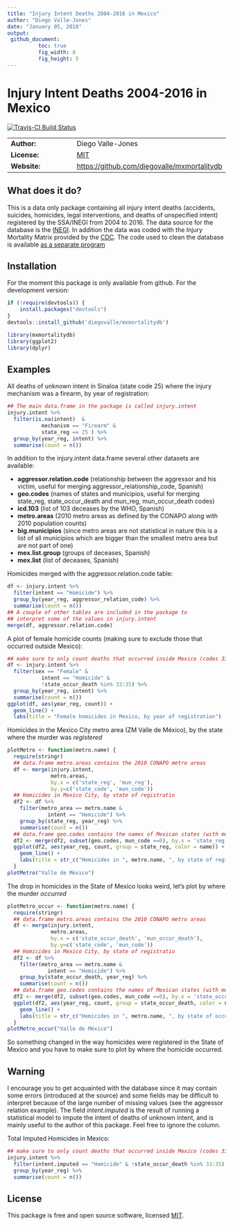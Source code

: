 ```yaml
---
title: "Injury Intent Deaths 2004-2016 in Mexico"
author: "Diego Valle-Jones"
date: "January 05, 2018"
output: 
 github_document:
          toc: true
          fig_width: 8
          fig_height: 5
---
```


Injury Intent Deaths 2004-2016 in Mexico
========================================================

[![Travis-CI Build Status](https://travis-ci.org/diegovalle/mxmortalitydb.svg?branch=master)](https://travis-ci.org/diegovalle/mxmortalitydb)

|              |          |
|--------------|---------------|
| __Author:__ | Diego Valle-Jones |
| __License:__ | [MIT](http://en.wikipedia.org/wiki/MIT_License) |
| __Website:__ | [https://github.com/diegovalle/mxmortalitydb](https://github.com/diegovalle/mxmortalitydb) |

## What does it do?

This is a data only package containing all injury intent deaths (accidents, suicides, homicides, legal interventions, and deaths of unspecified intent) registered by the SSA/INEGI from 2004 to 2016. The data source for the database is the [INEGI](http://www.inegi.org.mx/est/contenidos/proyectos/registros/vitales/mortalidad/default.aspx). In addition the data was coded with the Injury Mortality Matrix provided by the [CDC](http://www.cdc.gov/nchs/data/ice/icd10_transcode.pdf). The code used to clean the database is available [as a separate program](https://github.com/diegovalle/death.index)

## Installation

For the moment this package is only available from github. For the development version:

```r
if (!require(devtools)) {
    install.packages("devtools")
}
devtools::install_github('diegovalle/mxmortalitydb')
```

```r
library(mxmortalitydb)
library(ggplot2)
library(dplyr)
```

## Examples

All deaths of unknown intent in Sinaloa (state code 25) where the injury mechanism was a firearm, by year of registration:

```r
## The main data.frame in the package is called injury.intent
injury.intent %>%
  filter(is.na(intent)  & 
           mechanism == "Firearm" & 
           state_reg == 25 ) %>%
  group_by(year_reg, intent) %>%
  summarise(count = n())

```

In addition to the injury.intent data.frame several other datasets are available:

* __aggressor.relation.code__ (relationship between the aggressor and his victim, useful for merging aggressor_relationship_code, Spanish)
* __geo.codes__ (names of states and municipios, useful for merging state_reg, state_occur_death and mun_reg, mun_occur_death codes)
* __icd.103__ (list of 103 deceases by the WHO, Spanish)
* __metro.areas__ (2010 metro areas as defined by the CONAPO along with 2010 population counts)
* __big.municipios__ (since metro areas are not statistical in nature this is a list of all 
  municipios which are bigger than the smallest metro area but are not part of one)
* __mex.list.group__ (groups of deceases, Spanish)
* __mex.list__ (list of deceases, Spanish)

Homicides merged with the aggressor.relation.code table:

```r
df <- injury.intent %>%
  filter(intent == "Homicide") %>%
  group_by(year_reg, aggressor_relation_code) %>%
  summarise(count = n())
## A couple of other tables are included in the package to
## interpret some of the values in injury.intent
merge(df, aggressor.relation.code)
```

A plot of female homicide counts (making sure to exclude those that occurred outside Mexico):

```r
## make sure to only count deaths that occurred inside Mexico (codes 33 to 35 are USA, LATAM and Other)
df <- injury.intent %>%
  filter(sex == "Female" & 
           intent == "Homicide" & 
           !state_occur_death %in% 33:35) %>%
  group_by(year_reg, intent) %>%
  summarise(count = n())
ggplot(df, aes(year_reg, count)) +
  geom_line() +
  labs(title = "Female homicides in Mexico, by year of registration")
```


Homicides in the Mexico City metro area (ZM Valle de México), by the state where the murder was *registered*

```r
plotMetro <- function(metro.name) {
  require(stringr)
  ## data.frame metro.areas contains the 2010 CONAPO metro areas
  df <- merge(injury.intent, 
              metro.areas, 
              by.x = c('state_reg', 'mun_reg'), 
              by.y=c('state_code', 'mun_code'))
  ## Homicides in Mexico City, by state of registratio
  df2 <- df %>%
    filter(metro_area == metro.name & 
             intent == "Homicide") %>%
    group_by(state_reg, year_reg) %>%
    summarise(count = n())
  ## data.frame geo.codes contains the names of Mexican states (with mun_code 0) and municipios
  df2 <- merge(df2, subset(geo.codes, mun_code ==0), by.x = 'state_reg', by.y = 'state_code')
  ggplot(df2, aes(year_reg, count, group = state_reg, color = name)) +
    geom_line() +
    labs(title = str_c("Homicides in ", metro.name, ", by state of registration"))
  }
plotMetro("Valle de México")
```

The drop in homicides in the State of Mexico looks weird, let's plot by where the murder *occurred*

```r
plotMetro_occur <- function(metro.name) {
  require(stringr)
  ## data.frame metro.areas contains the 2010 CONAPO metro areas
  df <- merge(injury.intent, 
              metro.areas, 
              by.x = c('state_occur_death', 'mun_occur_death'), 
              by.y=c('state_code', 'mun_code'))
  ## Homicides in Mexico City, by state of registratio
  df2 <- df %>%
    filter(metro_area == metro.name & 
             intent == "Homicide") %>%
    group_by(state_occur_death, year_reg) %>%
    summarise(count = n())
  ## data.frame geo.codes contains the names of Mexican states (with mun_code 0) and municipios
  df2 <- merge(df2, subset(geo.codes, mun_code ==0), by.x = 'state_occur_death', by.y = 'state_code')
  ggplot(df2, aes(year_reg, count, group = state_occur_death, color = name)) +
    geom_line() +
    labs(title = str_c("Homicides in ", metro.name, ", by state of occurrence"))
  }
plotMetro_occur("Valle de México")
```

So something changed in the way homicides were registered in the State of Mexico and you have to make sure to plot by where the homicide occurred.

## Warning

I encourage you to get acquainted with the database since it may contain some errors (introduced at the source) and some fields may be difficult to interpret because of the large number of missing values (see the aggressor relation example). The field _intent.imputed_ is the result of running a statistical model to impute the intent of deaths of unknown intent, and is mainly useful to the author of this package. Feel free to ignore the column.

Total Imputed Homicides in Mexico:

```r
## make sure to only count deaths that occurred inside Mexico (codes 33 to 35 are USA, LATAM and Other)
injury.intent %>%
  filter(intent.imputed == "Homicide" & !state_occur_death %in% 33:35) %>%
  group_by(year_reg) %>%
  summarise(count = n())
```

## License

This package is free and open source software, licensed [MIT](http://en.wikipedia.org/wiki/MIT_License).
